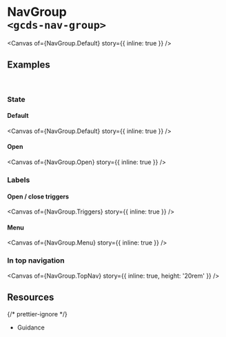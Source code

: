 
<Meta of={NavGroup} name="Overview" />

# NavGroup<br/>`<gcds-nav-group>`

<Canvas of={NavGroup.Default} story={{ inline: true }} />

## Examples

<br />

### State

#### Default

<Canvas of={NavGroup.Default} story={{ inline: true }} />

#### Open

<Canvas of={NavGroup.Open} story={{ inline: true }} />

### Labels

#### Open / close triggers

<Canvas of={NavGroup.Triggers} story={{ inline: true }} />

#### Menu

<Canvas of={NavGroup.Menu} story={{ inline: true }} />

### In top navigation

<Canvas of={NavGroup.TopNav} story={{ inline: true, height: '20rem' }} />

## Resources

{/* prettier-ignore */}
<ul class="resources-list">
  <li>
    <gcds-link size="regular" href="https://github.com/cds-snc/gcds-components/tree/main/packages/web/src/components/gcds-nav-group" target="_blank">Guidance</gcds-link>
  </li>
</ul>
